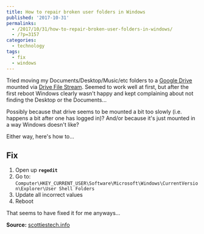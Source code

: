 ---
title: How to repair broken user folders in Windows
published: '2017-10-31'
permalinks:
  - /2017/10/31/how-to-repair-broken-user-folders-in-windows/
  - /?p=3157
categories:
  - technology
tags:
  - fix
  - windows
---

Tried moving my Documents/Desktop/Music/etc folders to a <a href="https://www.google.com/drive/download/">Google Drive</a> mounted via <a href="https://support.google.com/a/answer/7491144">Drive File Stream</a>. Seemed to work well at first, but after the first reboot Windows clearly wasn't happy and kept complaining about not finding the Desktop or the Documents...

Possibly because that drive seems to be mounted a bit too slowly (i.e. happens a bit after one has logged in)? And/or because it's just mounted in a way Windows doesn't like?

Either way, here's how to...

## Fix

1. Open up <b>`regedit`</b>
1. Go to: `Computer\HKEY_CURRENT_USER\Software\Microsoft\Windows\CurrentVersion\Explorer\User Shell Folders`
1. Update all incorrect values
1. Reboot

That seems to have fixed it for me anyways...

**Source:** [scottiestech.info](https://scottiestech.info/2014/11/11/repair-missing-user-folders-in-windows-7/)
